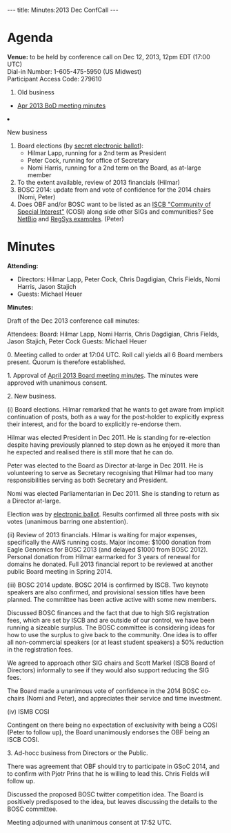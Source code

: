 ---
title: Minutes:2013 Dec ConfCall
---

= Agenda =

'''Venue:''' to be held by conference call on Dec 12, 2013, 12pm EDT (17:00 UTC) <br/>
Dial-in Number:	1-605-475-5950  (US Midwest) <br/>
Participant Access Code:	279610

<ol>
<li> Old business </li>
 <ul>
  <li> [[Minutes:2013_Apr_ConfCall| Apr 2013 BoD meeting minutes]]</li>
 </ul>  
<li>New business</li>
<ol style="list-style-type:lower-roman">
 <li> Board elections (by [https://vote.heliosvoting.org/helios/e/obf-board-dec2013 secret electronic ballot]):
 <ul><li>Hilmar Lapp, running for a 2nd term as President</li>
   <li>Peter Cock, running for office of Secretary</li>
  <li> Nomi Harris, running for a 2nd term on the Board, as at-large member </li>
  </ul></li>
  <li> To the extent available, review of 2013 financials (Hilmar) </li>
  <li> BOSC 2014: update from and vote of confidence for the 2014 chairs (Nomi, Peter)</li>
  <li> Does OBF and/or BOSC want to be listed as an [http://www.iscb.org/iscb-affiliates-cosis ISCB "Community of Special Interest"] (COSI) along side other SIGs and communities? See [http://www.iscb.org/iscb-netbio-cosi NetBio] and [http://www.iscb.org/iscb-regsys-cosi RegSys examples]. (Peter) </li>
</ol>
</ol>

= Minutes =

'''Attending:'''
* Directors: Hilmar Lapp, Peter Cock, Chris Dagdigian, Chris Fields, Nomi Harris, Jason Stajich
* Guests: Michael Heuer

'''Minutes:'''

Draft of the Dec 2013 conference call minutes:

Attendees:
Board: Hilmar Lapp, Nomi Harris, Chris Dagdigian, Chris Fields, Jason Stajich, Peter Cock
Guests: Michael Heuer

0. Meeting called to order at 17:04 UTC. Roll call yields all 6 Board members present. Quorum is therefore established.

1. Approval of [http://www.open-bio.org/wiki/Minutes:2013_Apr_ConfCall April 2013 Board meeting minutes]. The minutes were approved with unanimous consent.

2. New business.

(i) Board elections. Hilmar remarked that he wants to get aware from implicit continuation of posts, both as a way for the post-holder to explicitly express their interest, and for the board to explicitly re-endorse them.

Hilmar was elected President in Dec 2011. He is standing for re-election despite having previously planned to step down as he enjoyed it more than he expected and realised there is still more that he can do.

Peter was elected to the Board as Director at-large in Dec 2011. He is volunteering to serve as Secretary recognising that Hilmar had too many responsibilities serving as both Secretary and President.

Nomi was elected Parliamentarian in Dec 2011. She is standing to return as a Director at-large.

Election was by [https://vote.heliosvoting.org/helios/e/obf-board-dec2013 electronic ballot]. Results confirmed all three posts with six votes (unanimous barring one abstention).

(ii) Review of 2013 financials.
Hilmar is waiting for major expenses, specifically the AWS running costs. Major income: $1000 donation from Eagle Genomics for BOSC 2013 (and delayed $1000 from BOSC 2012). Personal donation from Hilmar earmarked for 3 years of renewal for domains he donated. Full 2013 financial report to be reviewed at another public Board meeting in Spring 2014.


(iii) BOSC 2014 update.
BOSC 2014 is confirmed by ISCB. Two keynote speakers are also confirmed, and provisional session titles have been planned. The committee has been active active with some new members.

Discussed BOSC finances and the fact that due to high SIG registration fees, which are set by ISCB and are outside of our control, we have been running a sizeable surplus. The BOSC committee is considering ideas for how to use the surplus to give back to the community. One idea is to offer all non-commercial speakers (or at least student speakers) a 50% reduction in the registration fees.

We agreed to approach other SIG chairs and Scott Markel (ISCB Board of Directors) informally to see if they would also support reducing the SIG fees.

The Board made a unanimous vote of confidence in the 2014 BOSC co-chairs (Nomi and Peter), and appreciates their service and time investment.

(iv) ISMB COSI

Contingent on there being no expectation of exclusivity with being a COSI (Peter to follow up), the Board unanimously endorses the OBF being an ISCB COSI.

3. Ad-hocc business from Directors or the Public.

There was agreement that OBF should try to participate in GSoC 2014, and to confirm with Pjotr Prins that he is willing to lead this. Chris Fields will follow up.

Discussed the proposed BOSC twitter competition idea. The Board is positively predisposed to the idea, but leaves discussing the details to the BOSC committee.

Meeting adjourned with unanimous consent at 17:52 UTC.